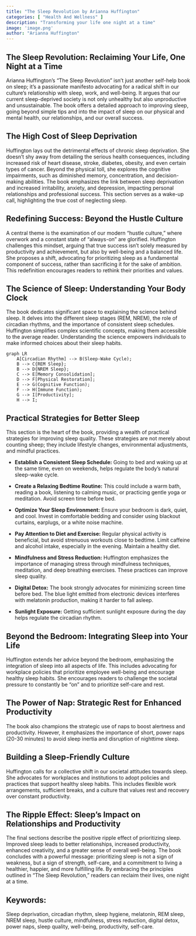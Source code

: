 ```yaml
---
title: "The Sleep Revolution by Arianna Huffington"
categories: [ "Health And Wellness" ]
description: "Transforming your life one night at a time"
image: 'image.png'
author: "Arianna Huffington"
---
```

## The Sleep Revolution: Reclaiming Your Life, One Night at a Time

Arianna Huffington's "The Sleep Revolution" isn't just another self-help book on sleep; it's a passionate manifesto advocating for a radical shift in our culture's relationship with sleep, work, and well-being. It argues that our current sleep-deprived society is not only unhealthy but also unproductive and unsustainable. The book offers a detailed approach to improving sleep, going beyond simple tips and into the impact of sleep on our physical and mental health, our relationships, and our overall success.


## The High Cost of Sleep Deprivation

Huffington lays out the detrimental effects of chronic sleep deprivation. She doesn't shy away from detailing the serious health consequences, including increased risk of heart disease, stroke, diabetes, obesity, and even certain types of cancer.  Beyond the physical toll, she explores the cognitive impairments, such as diminished memory, concentration, and decision-making abilities.  The book emphasizes the link between sleep deprivation and increased irritability, anxiety, and depression, impacting personal relationships and professional success.  This section serves as a wake-up call, highlighting the true cost of neglecting sleep.


## Redefining Success: Beyond the Hustle Culture

A central theme is the examination of our modern "hustle culture," where overwork and a constant state of "always-on" are glorified. Huffington challenges this mindset, arguing that true success isn't solely measured by productivity and achievement, but also by well-being and a balanced life.  She proposes a shift, advocating for prioritizing sleep as a fundamental component of success, rather than sacrificing it for the sake of ambition. This redefinition encourages readers to rethink their priorities and values.


## The Science of Sleep: Understanding Your Body Clock

The book dedicates significant space to explaining the science behind sleep.  It delves into the different sleep stages (REM, NREM), the role of circadian rhythms, and the importance of consistent sleep schedules.  Huffington simplifies complex scientific concepts, making them accessible to the average reader.  Understanding the science empowers individuals to make informed choices about their sleep habits.

```mermaid
graph LR
    A[Circadian Rhythm] --> B(Sleep-Wake Cycle);
    B --> C{REM Sleep};
    B --> D{NREM Sleep};
    C --> E[Memory Consolidation];
    D --> F[Physical Restoration];
    E --> G(Cognitive Function);
    F --> H(Immune Function);
    G --> I[Productivity];
    H --> I;
```


## Practical Strategies for Better Sleep

This section is the heart of the book, providing a wealth of practical strategies for improving sleep quality. These strategies are not merely about counting sheep; they include lifestyle changes, environmental adjustments, and mindful practices.

* **Establish a Consistent Sleep Schedule:**  Going to bed and waking up at the same time, even on weekends, helps regulate the body's natural sleep-wake cycle.

* **Create a Relaxing Bedtime Routine:** This could include a warm bath, reading a book, listening to calming music, or practicing gentle yoga or meditation.  Avoid screen time before bed.

* **Optimize Your Sleep Environment:** Ensure your bedroom is dark, quiet, and cool.  Invest in comfortable bedding and consider using blackout curtains, earplugs, or a white noise machine.

* **Pay Attention to Diet and Exercise:** Regular physical activity is beneficial, but avoid strenuous workouts close to bedtime.  Limit caffeine and alcohol intake, especially in the evening.  Maintain a healthy diet.

* **Mindfulness and Stress Reduction:** Huffington emphasizes the importance of managing stress through mindfulness techniques, meditation, and deep breathing exercises. These practices can improve sleep quality.

* **Digital Detox:**  The book strongly advocates for minimizing screen time before bed.  The blue light emitted from electronic devices interferes with melatonin production, making it harder to fall asleep.

* **Sunlight Exposure:**  Getting sufficient sunlight exposure during the day helps regulate the circadian rhythm.


## Beyond the Bedroom:  Integrating Sleep into Your Life

Huffington extends her advice beyond the bedroom, emphasizing the integration of sleep into all aspects of life.  This includes advocating for workplace policies that prioritize employee well-being and encourage healthy sleep habits.  She encourages readers to challenge the societal pressure to constantly be "on" and to prioritize self-care and rest.


##  The Power of Nap:  Strategic Rest for Enhanced Productivity

The book also champions the strategic use of naps to boost alertness and productivity.  However, it emphasizes the importance of short, power naps (20-30 minutes) to avoid sleep inertia and disruption of nighttime sleep.


##  Building a Sleep-Friendly Culture

Huffington calls for a collective shift in our societal attitudes towards sleep. She advocates for workplaces and institutions to adopt policies and practices that support healthy sleep habits. This includes flexible work arrangements, sufficient breaks, and a culture that values rest and recovery over constant productivity.


##  The Ripple Effect:  Sleep's Impact on Relationships and Productivity

The final sections describe the positive ripple effect of prioritizing sleep. Improved sleep leads to better relationships, increased productivity, enhanced creativity, and a greater sense of overall well-being.  The book concludes with a powerful message: prioritizing sleep is not a sign of weakness, but a sign of strength, self-care, and a commitment to living a healthier, happier, and more fulfilling life.  By embracing the principles outlined in "The Sleep Revolution," readers can reclaim their lives, one night at a time.


## Keywords:

Sleep deprivation, circadian rhythm, sleep hygiene, melatonin, REM sleep, NREM sleep, hustle culture, mindfulness, stress reduction, digital detox, power naps, sleep quality, well-being, productivity, self-care.

